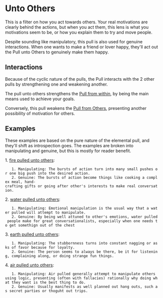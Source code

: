 = Unto Others =

This is a filter on how you act towards others. Your real motivations are clearly behind the actions, but when you act them, this lens is what you motivations seem to be, or how you explain them to try and move people.

Despite sounding like manipulatory, this pull is also used for genuine interactions. When one wants to make a friend or lover happy, they'll act out the Pull unto Others to genuinely make them happy.

== Interactions ==

Because of the cyclic nature of the pulls, the Pull interacts with the 2 other pulls by strengthening one and weakening another.

The pull unto others strengthens the [[within.wiki|Pull from within]], by being the main means used to achieve your goals.

Conversely, this pull weakens the [[others.wiki|Pull from Others]], presenting another possibility of motivation for others.

== Examples ==

These examples are based on the pure nature of the elemental pull, and they'll shift as introspection goes. The examples are broken into manipulating and genuine, but this is mostly for reader benefit.

1. [[fire.wiki|fire pulled unto others]]:
    1. Manipulating: The bursts of action turn into many small pushes or one big push into the desired action.
    2. Genuine: The bursts of action become things like cooking a complex meal, hand-crafting gifts or going after other's interests to make real conversation.
2. [[water.wiki|water pulled unto others]]:
    1. Manipulating: Emotional manipulation is the usual way that a water pulled will attempt to manipulate.
    2. Genuine: By being well attuned to other's emotions, water pulled people make for great conversationalists, especially when one needs to get somethign out of the chest
3. [[earth.wiki|earth pulled unto others]]:
    1. Manipulating: The stubbornness turns into constant nagging or asks of favor because for loyalty.
    2. Genuine: The person seems to always be there, be it for listening, complaining along, or doing strange fun things.
4. [[air.wiki|air pulled unto others]]:
    1. Manipulating: Air pulled generally attempt to manipulate others using logic, presenting (often with fallacies) rationally why doing what they want is the best thing to do.
    2. Genuine: Usually manifests as well planned out hang outs, such as secret parties or thoguht out trips.
